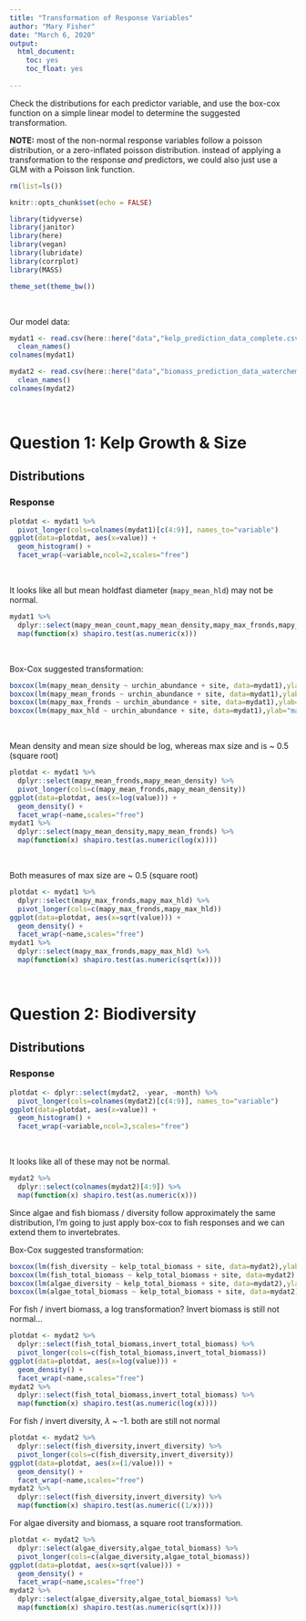```yaml
---
title: "Transformation of Response Variables"
author: "Mary Fisher"
date: "March 6, 2020"
output: 
  html_document:
    toc: yes
    toc_float: yes
  
---
```



Check the distributions for each predictor variable, and use the box-cox function on a simple linear model to determine the suggested transformation.

**NOTE:** most of the non-normal response variables follow a poisson distribution, or a zero-inflated poisson distribution. instead of applying a transformation to the response *and* predictors, we could also just use a GLM with a Poisson link function.
<br>

```r
rm(list=ls())

knitr::opts_chunk$set(echo = FALSE)

library(tidyverse)
library(janitor)
library(here)
library(vegan)
library(lubridate)
library(corrplot)
library(MASS)

theme_set(theme_bw())
```
<br>

Our model data:
```r
mydat1 <- read.csv(here::here("data","kelp_prediction_data_complete.csv")) %>%
  clean_names()
colnames(mydat1)

mydat2 <- read.csv(here::here("data","biomass_prediction_data_waterchem_bysite_complete.csv")) %>%
  clean_names()
colnames(mydat2)
```
<br>


# Question 1: Kelp Growth & Size

## Distributions

### Response
```r
plotdat <- mydat1 %>%
  pivot_longer(cols=colnames(mydat1)[c(4:9)], names_to="variable")
ggplot(data=plotdat, aes(x=value)) + 
  geom_histogram() + 
  facet_wrap(~variable,ncol=2,scales="free")
```
<br>

It looks like all but mean holdfast diameter (`mapy_mean_hld`) may not be normal. 
```r
mydat1 %>%
  dplyr::select(mapy_mean_count,mapy_mean_density,mapy_max_fronds,mapy_mean_fronds,mapy_mean_hld,mapy_max_hld) %>%
  map(function(x) shapiro.test(as.numeric(x)))
```
<br>

Box-Cox suggested transformation:
```r
boxcox(lm(mapy_mean_density ~ urchin_abundance + site, data=mydat1),ylab="density log-L")
boxcox(lm(mapy_mean_fronds ~ urchin_abundance + site, data=mydat1),ylab="mean size log-L")
boxcox(lm(mapy_max_fronds ~ urchin_abundance + site, data=mydat1),ylab="max size log-L")
boxcox(lm(mapy_max_hld ~ urchin_abundance + site, data=mydat1),ylab="max holdfast size log-L")
```
<br>

Mean density and mean size should be log, whereas max size and is ~ 0.5 (square root)
```r
plotdat <- mydat1 %>%
  dplyr::select(mapy_mean_fronds,mapy_mean_density) %>%
  pivot_longer(cols=c(mapy_mean_fronds,mapy_mean_density))
ggplot(data=plotdat, aes(x=log(value))) + 
  geom_density() + 
  facet_wrap(~name,scales="free")
mydat1 %>%
  dplyr::select(mapy_mean_density,mapy_mean_fronds) %>%
  map(function(x) shapiro.test(as.numeric(log(x))))
```
<br>

Both measures of max size are ~ 0.5 (square root)
```r
plotdat <- mydat1 %>%
  dplyr::select(mapy_max_fronds,mapy_max_hld) %>%
  pivot_longer(cols=c(mapy_max_fronds,mapy_max_hld))
ggplot(data=plotdat, aes(x=sqrt(value))) + 
  geom_density() + 
  facet_wrap(~name,scales="free")
mydat1 %>%
  dplyr::select(mapy_max_fronds,mapy_max_hld) %>%
  map(function(x) shapiro.test(as.numeric(sqrt(x))))
```
<br>


# Question 2: Biodiversity

## Distributions

### Response
```r
plotdat <- dplyr::select(mydat2, -year, -month) %>%
  pivot_longer(cols=colnames(mydat2)[c(4:9)], names_to="variable")
ggplot(data=plotdat, aes(x=value)) + 
  geom_histogram() + 
  facet_wrap(~variable,ncol=3,scales="free")
```
<br>

It looks like all of these may not be normal. 
```r
mydat2 %>%
  dplyr::select(colnames(mydat2)[4:9]) %>%
  map(function(x) shapiro.test(as.numeric(x)))
```

Since algae and fish biomass / diversity follow approximately the same distribution, I'm going to just apply box-cox to fish responses and we can extend them to invertebrates.

Box-Cox suggested transformation:
```r
boxcox(lm(fish_diversity ~ kelp_total_biomass + site, data=mydat2),ylab="fish diversity log-L")
boxcox(lm(fish_total_biomass ~ kelp_total_biomass + site, data=mydat2),ylab="fish biomass log-L")
boxcox(lm(algae_diversity ~ kelp_total_biomass + site, data=mydat2),ylab="algae diversity log-L")
boxcox(lm(algae_total_biomass ~ kelp_total_biomass + site, data=mydat2),ylab="algae biomass log-L")
```

For fish / invert biomass, a log transformation? Invert biomass is still not normal...
```r
plotdat <- mydat2 %>%
  dplyr::select(fish_total_biomass,invert_total_biomass) %>%
  pivot_longer(cols=c(fish_total_biomass,invert_total_biomass))
ggplot(data=plotdat, aes(x=log(value))) + 
  geom_density() + 
  facet_wrap(~name,scales="free")
mydat2 %>%
  dplyr::select(fish_total_biomass,invert_total_biomass) %>%
  map(function(x) shapiro.test(as.numeric(log(x))))
```

For fish / invert diversity, $\lambda$ ~ -1. both are still not normal
```r
plotdat <- mydat2 %>%
  dplyr::select(fish_diversity,invert_diversity) %>%
  pivot_longer(cols=c(fish_diversity,invert_diversity))
ggplot(data=plotdat, aes(x=(1/value))) + 
  geom_density() + 
  facet_wrap(~name,scales="free")
mydat2 %>%
  dplyr::select(fish_diversity,invert_diversity) %>%
  map(function(x) shapiro.test(as.numeric((1/x))))
```


For algae diversity and biomass, a square root transformation.
```r
plotdat <- mydat2 %>%
  dplyr::select(algae_diversity,algae_total_biomass) %>%
  pivot_longer(cols=c(algae_diversity,algae_total_biomass))
ggplot(data=plotdat, aes(x=sqrt(value))) + 
  geom_density() + 
  facet_wrap(~name,scales="free")
mydat2 %>%
  dplyr::select(algae_diversity,algae_total_biomass) %>%
  map(function(x) shapiro.test(as.numeric(sqrt(x))))
```








